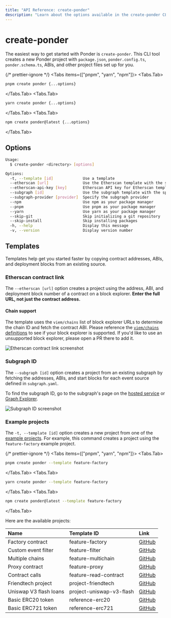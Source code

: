 ```yaml
---
title: "API Reference: create-ponder"
description: "Learn about the options available in the create-ponder CLI tool."
---
```



# create-ponder

The easiest way to get started with Ponder is `create-ponder`. This CLI tool creates a new Ponder project with `package.json`, `ponder.config.ts`, `ponder.schema.ts`, ABIs, and other project files set up for you.

{/* prettier-ignore */}
<Tabs items={["pnpm", "yarn", "npm"]}>
  <Tabs.Tab>
```bash filename="shell"
pnpm create ponder {...options}
```
</Tabs.Tab>
  <Tabs.Tab>
```bash filename="shell"
yarn create ponder {...options}
```
</Tabs.Tab>
  <Tabs.Tab>
```bash filename="shell"
npm create ponder@latest {...options}
```
</Tabs.Tab>
</Tabs>

## Options

```sh
Usage:
  $ create-ponder <directory> [options]

Options:
  -t, --template [id]             Use a template
  --etherscan [url]               Use the Etherscan template with the specified contract URL
  --etherscan-api-key [key]       Etherscan API key for Etherscan template
  --subgraph [id]                 Use the subgraph template with the specified subgraph ID
  --subgraph-provider [provider]  Specify the subgraph provider
  --npm                           Use npm as your package manager
  --pnpm                          Use pnpm as your package manager
  --yarn                          Use yarn as your package manager
  --skip-git                      Skip initializing a git repository
  --skip-install                  Skip installing packages
  -h, --help                      Display this message
  -v, --version                   Display version number
```

## Templates

Templates help get you started faster by copying contract addresses, ABIs, and deployment blocks from an existing source.

### Etherscan contract link

The `--etherscan [url]` option creates a project using the address, ABI, and deployment block number of a contract on a block explorer. **Enter the full URL, not just the contract address.**

#### Chain support

The template uses the `viem/chains` list of block explorer URLs to determine the chain ID and fetch the contract ABI. Please reference the [`viem/chains` definitions](https://github.com/wevm/viem/tree/main/src/chains/definitions) to see if your block explorer is supported. If you'd like to use an unsupported block explorer, please open a PR there to add it.

![Etherscan contract link screenshot](/etherscan-link.png)

### Subgraph ID

The `--subgraph [id]` option creates a project from an existing subgraph by fetching the addresses, ABIs, and start blocks for each event source defined in `subgraph.yaml`.

To find the subgraph ID, go to the subgraph's page on the [hosted service](https://thegraph.com/hosted-service/subgraph/protofire/makerdao-governance) or [Graph Explorer](https://thegraph.com/explorer/).

![Subgraph ID screenshot](/subgraph-id.png)

### Example projects

The `-t, --template [id]` option creates a new project from one of the [example projects](https://github.com/ponder-sh/ponder/tree/main/examples).
For example, this command creates a project using the `feature-factory` example project.

{/* prettier-ignore */}
<Tabs items={["pnpm", "yarn", "npm"]}>
  <Tabs.Tab>
```bash filename="shell"
pnpm create ponder --template feature-factory
```
</Tabs.Tab>
  <Tabs.Tab>
```bash filename="shell"
yarn create ponder --template feature-factory
```
</Tabs.Tab>
  <Tabs.Tab>
```bash filename="shell"
npm create ponder@latest --template feature-factory
```
</Tabs.Tab>
</Tabs>

Here are the available projects:

| Name                   | Template ID              | Link                                                                                      |
| :--------------------- | :----------------------- | :---------------------------------------------------------------------------------------- |
| Factory contract       | feature-factory          | [GitHub](https://github.com/ponder-sh/ponder/tree/main/examples/feature-factory)          |
| Custom event filter    | feature-filter           | [GitHub](https://github.com/ponder-sh/ponder/tree/main/examples/feature-filter)           |
| Multiple chains        | feature-multichain       | [GitHub](https://github.com/ponder-sh/ponder/tree/main/examples/feature-multichain)       |
| Proxy contract         | feature-proxy            | [GitHub](https://github.com/ponder-sh/ponder/tree/main/examples/feature-proxy)            |
| Contract calls         | feature-read-contract    | [GitHub](https://github.com/ponder-sh/ponder/tree/main/examples/feature-read-contract)    |
| Friendtech project     | project-friendtech       | [GitHub](https://github.com/ponder-sh/ponder/tree/main/examples/project-friendtech)       |
| Uniswap V3 flash loans | project-uniswap-v3-flash | [GitHub](https://github.com/ponder-sh/ponder/tree/main/examples/project-uniswap-v3-flash) |
| Basic ERC20 token      | reference-erc20          | [GitHub](https://github.com/ponder-sh/ponder/tree/main/examples/reference-erc20)          |
| Basic ERC721 token     | reference-erc721         | [GitHub](https://github.com/ponder-sh/ponder/tree/main/examples/reference-erc721)         |
